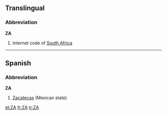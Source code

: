{{see|Appendix:Variations of "za"}}

==Translingual==
{{rfv}}
===Abbreviation===
'''ZA'''

#Internet code of [[South Africa]]

----

==Spanish==

===Abbreviation===
'''ZA'''

#[[Zacatecas]] (Mexican state)

[[et:ZA]]
[[fr:ZA]]
[[tr:ZA]]